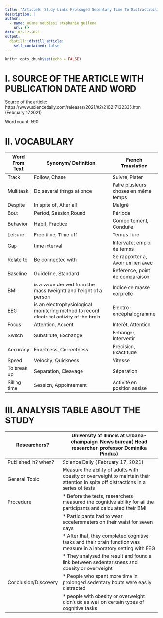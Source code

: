 ```yaml
---
title: "Article6: Study Links Prolonged Sedentary Time To Distractibility In Adult With Obesity, Overweight"
description: |
author:
  - name: ouane noubissi stephanie guilene
    url: {}
date: 03-12-2021
output:
  distill::distill_article:
    self_contained: false
---
```


```r
knitr::opts_chunk$set(echo = FALSE)
```
# I. SOURCE OF THE ARTICLE WITH PUBLICATION DATE AND WORD

Source of the article: https://www.sciencedaily.com/releases/2021/02/210217132335.htm (February 17,2021)

Word count: 590

# II. VOCABULARY

| Word From Text | Synonym/ Definition                                                                     | French Translation                   |
| -------------- | --------------------------------------------------------------------------------------- | ------------------------------------ |
| Track          | Follow, Chase                                                                           | Suivre, Pister                       |
| Multitask      | Do several things at once                                                               | Faire plusieurs choses en même temps |
| Despite        | In spite of, After all                                                                  | Malgré                               |
| Bout           | Period, Session,Round                                                                   | Période                              |
| Behavior       | Habit, Practice                                                                         | Comportement, Conduite               |
| Leisure        | Free time, Time off                                                                     | Temps libre                          |
| Gap            | time interval                                                                           | Intervalle, emploi de temps          |
| Relate to      | Be connected with                                                                       | Se rapporter a, Avoir un lien avec   |
| Baseline       | Guideline, Standard                                                                     | Reférence, point de comparaison      |
| BMI            | is a value derived from the mass (weight) and height of a person                        | Indice de masse corprelle            |
| EEG            | is an electrophysiological monitoring method to record electrical activity of the brain | Electro-encéphalogramme              |
| Focus          | Attention, Accent                                                                       | Interêt, Attention                   |
| Switch         | Substitute, Exchange                                                                    | Echanger, Intervertir                |
| Accuracy       | Exactness, Correctness                                                                  | Précision, Exactitude                |
| Speed          | Velocity, Quickness                                                                     | Vitesse                              |
| To break up    | Separation, Cleavage                                                                    | Séparation                           |
| Silling time   | Session, Appointement                                                                   | Activité en position assise          |

# III. ANALYSIS TABLE ABOUT THE STUDY

| Researchers?         | University of Illinois at Urbana-champaign, News bureau( Head researcher: professor Dominika Pindus)                                |
| -------------------- | ----------------------------------------------------------------------------------------------------------------------------------- |
| Published in? when?  |  Science Daily ( February 17, 2021)                                                                                                 |
| General Topic        | Measure the ability of adults with obesity or overweight to maintain their attention in spite off distractions in a series of tests |
| Procedure            | * Before the tests, researchers measured the cognitive ability for all the participants and calculated their BMI                    |
|                      | * Participants had to wear accelerometers on their waist for seven days                                                             |
|                      | * After that, they completed cognitive tasks and their brain function was measure in a laboratory setting with EEG                  |
|                      | * They analysed the result and found a link between sedentarisness and obesity or overweight                                        |
| Conclusion/Discovery | * People who spent more time in prolonged sedentary bouts were easily distracted                                                    |
|                      | * people with obesity or overweight didn't do as well on certain types of cognitive tasks                                           |
